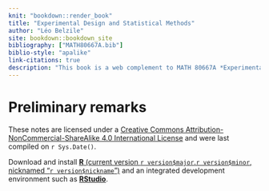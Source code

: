 ```yaml
---
knit: "bookdown::render_book"
title: "Experimental Design and Statistical Methods"
author: "Léo Belzile"
site: bookdown::bookdown_site
bibliography: ["MATH80667A.bib"]
biblio-style: "apalike"
link-citations: true
description: "This book is a web complement to MATH 80667A *Experimental Designs and Statistical Methods for Quantitative Research in Management*, a graduate course offered in the joint Ph.D. program in Management at HEC Montréal."
---
```



# Preliminary remarks {-}


These notes are licensed under a [Creative Commons Attribution-NonCommercial-ShareAlike 4.0 International License](http://creativecommons.org/licenses/by-nc-sa/4.0/) and were last compiled on `r Sys.Date()`.

:::codingex

Download and install [**R** (current version `r version$major`.`r version$minor`, nicknamed "`r version$nickname`")](https://cran.r-project.org/) and an integrated development environment such as [**RStudio**](https://www.rstudio.com/products/rstudio/download/#download).


:::
